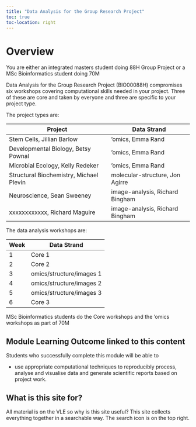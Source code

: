 ```yaml
---
title: "Data Analysis for the Group Research Project"
toc: true
toc-location: right
---
```


# Overview

You are either an integrated masters student doing 88H Group Project or a MSc Bioinformatics student doing 70M

Data Analysis for the Group Research Project (BIO00088H) compromises six workshops covering computational skills needed in your project. Three of these are core and taken by everyone and three are specific to your project type.

The project types are:

| Project                                 | Data Strand                     |
|-----------------------------------------|---------------------------------|
| Stem Cells, Jillian Barlow              | 'omics, Emma Rand               |
| Developmental Biology, Betsy Pownal     | 'omics, Emma Rand               |
| Microbial Ecology, Kelly Redeker        | 'omics, Emma Rand               |
| Structural Biochemistry, Michael Plevin | molecular-structure, Jon Agirre |
| Neuroscience, Sean Sweeney              | image-analysis, Richard Bingham |
| xxxxxxxxxxxx, Richard Maguire           | image-analysis, Richard Bingham |

The data analysis workshops are:

| Week | Data Strand              |
|------|--------------------------|
| 1    | Core 1                   |
| 2    | Core 2                   |
| 3    | omics/structure/images 1 |
| 4    | omics/structure/images 2 |
| 5    | omics/structure/images 3 |
| 6    | Core 3                   |

MSc Bioinformatics students do the Core workshops and the 'omics workshops as part of 70M

## Module Learning Outcome linked to this content

Students who successfully complete this module will be able to

-   use appropriate computational techniques to reproducibly process, analyse and visualise data and generate scientific reports based on project work.

## What is this site for?

All material is on the VLE so why is this site useful? This site collects everything together in a searchable way. The search icon is on the top right.
